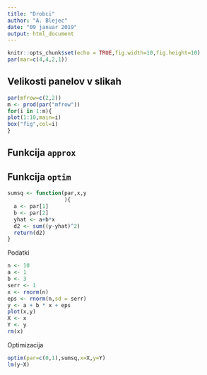 ```yaml
---
title: "Drobci"
author: "A. Blejec"
date: "09 januar 2019"
output: html_document
---
```


```r
knitr::opts_chunk$set(echo = TRUE,fig.width=10,fig.height=10)
par(mar=c(4,4,2,1))
```

## Velikosti panelov v slikah

```r
par(mfrow=c(2,2))
m <- prod(par("mfrow"))
for(i in 1:m){
plot(1:10,main=i)
box("fig",col=i)
}
```

## Funkcija `approx`

## Funkcija `optim`


```r
sumsq <- function(par,x,y
                  ){
  a <- par[1]
  b <- par[2]
  yhat <- a+b*x
  d2 <- sum((y-yhat)^2)
  return(d2)
}
```


Podatki
```r
n <- 10
a <- 1
b <- 3
serr <- 1
x <- rnorm(n)
eps <- rnorm(n,sd = serr)
y <- a + b * x + eps
plot(x,y)
X <- x
Y <- y
rm(x)
```

Optimizacija

```r
optim(par=c(0,1),sumsq,x=X,y=Y)
lm(y~X)
```

